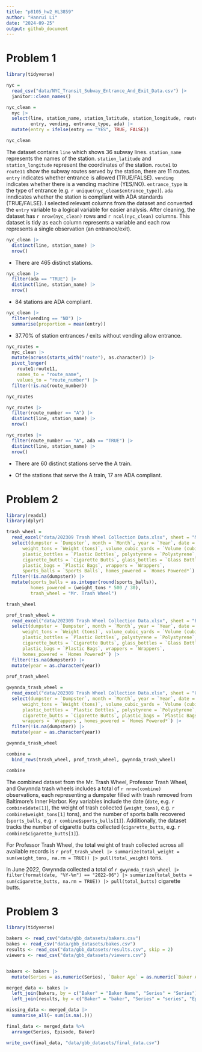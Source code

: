 ```yaml
---
title: "p8105_hw2_HL3859"
author: "Hanrui Li"
date: "2024-09-25"
output: github_document
---
```


# Problem 1

```r
library(tidyverse)

nyc = 
  read_csv("data/NYC_Transit_Subway_Entrance_And_Exit_Data.csv") |>
  janitor::clean_names()

nyc_clean = 
  nyc |>
  select(line, station_name, station_latitude, station_longitude, route1:route11, 
         entry, vending, entrance_type, ada) |>
  mutate(entry = ifelse(entry == "YES", TRUE, FALSE))

nyc_clean
```

The dataset contains `line` which shows 36 subway lines. `station_name` represents the names of the station. `station_latitude` and `station_longitude` represent the coordinates of the station. `route1` to `route11` show the subway routes served by the station, there are 11 routes. `entry` indicates whether entrance is allowed (TRUE/FALSE). `vending` indicates whether there is a vending machine (YES/NO). `entrance_type` is the type of entrance (e.g. `r unique(nyc_clean$entrance_type)`). `ada` inndicates whether the station is compliant with ADA standards (TRUE/FALSE). I selected relevant columns from the dataset and converted the `entry` variable to a logical variable for easier analysis. After cleaning, the dataset has `r nrow(nyc_clean)` rows and `r ncol(nyc_clean)` columns. This dataset is tidy as each column represents a variable and each row represents a single observation (an entrance/exit).

```r
nyc_clean |>
  distinct(line, station_name) |>
  nrow()
```

- There are 465 distinct stations.

```r
nyc_clean |>
  filter(ada == "TRUE") |>
  distinct(line, station_name) |>
  nrow()
```

- 84 stations are ADA compliant.

```r
nyc_clean |>
  filter(vending == "NO") |>
  summarise(proportion = mean(entry))
```

- 37.70% of station entrances / exits without vending allow entrance.

```r
nyc_routes = 
  nyc_clean |>
  mutate(across(starts_with("route"), as.character)) |>
  pivot_longer(
    route1:route11,
    names_to = "route_name", 
    values_to = "route_number") |>
  filter(!is.na(route_number))

nyc_routes

nyc_routes |>
  filter(route_number == "A") |>
  distinct(line, station_name) |>
  nrow()

nyc_routes |>
  filter(route_number == "A", ada == "TRUE") |>
  distinct(line, station_name) |>
  nrow()
```

- There are 60 distinct stations serve the A train.

- Of the stations that serve the A train, 17 are ADA compliant.


# Problem 2

```r
library(readxl)
library(dplyr)

trash_wheel = 
  read_excel("data/202309 Trash Wheel Collection Data.xlsx", sheet = "Mr. Trash Wheel", skip = 1) |>
  select(dumpster = `Dumpster`, month = `Month`, year = `Year`, date = `Date`,
      weight_tons = `Weight (tons)`, volume_cubic_yards = `Volume (cubic yards)`,
      plastic_bottles = `Plastic Bottles`, polystyrene = `Polystyrene`,
      cigarette_butts = `Cigarette Butts`, glass_bottles = `Glass Bottles`,
      plastic_bags = `Plastic Bags`, wrappers = `Wrappers`,
      sports_balls = `Sports Balls`, homes_powered = `Homes Powered*`) |>
  filter(!is.na(dumpster)) |>
  mutate(sports_balls = as.integer(round(sports_balls)), 
         homes_powered = (weight_tons * 500 / 30),
         trash_wheel = "Mr. Trash Wheel")

trash_wheel
```

```r
prof_trash_wheel = 
  read_excel("data/202309 Trash Wheel Collection Data.xlsx", sheet = "Professor Trash Wheel", skip = 1) |>
  select(dumpster = `Dumpster`, month = `Month`, year = `Year`, date = `Date`,
      weight_tons = `Weight (tons)`, volume_cubic_yards = `Volume (cubic yards)`,
      plastic_bottles = `Plastic Bottles`, polystyrene = `Polystyrene`,
      cigarette_butts = `Cigarette Butts`, glass_bottles = `Glass Bottles`,
      plastic_bags = `Plastic Bags`, wrappers = `Wrappers`,
      homes_powered = `Homes Powered*`) |>
  filter(!is.na(dumpster)) |>
  mutate(year = as.character(year))
  
prof_trash_wheel

gwynnda_trash_wheel = 
  read_excel("data/202309 Trash Wheel Collection Data.xlsx", sheet = "Gwynnda Trash Wheel", skip = 1) |>
  select(dumpster = `Dumpster`, month = `Month`, year = `Year`, date = `Date`,
      weight_tons = `Weight (tons)`, volume_cubic_yards = `Volume (cubic yards)`,
      plastic_bottles = `Plastic Bottles`, polystyrene = `Polystyrene`,
      cigarette_butts = `Cigarette Butts`, plastic_bags = `Plastic Bags`, 
      wrappers = `Wrappers`, homes_powered = `Homes Powered*`) |>
  filter(!is.na(dumpster)) |>
  mutate(year = as.character(year))

gwynnda_trash_wheel
```

```r
combine = 
  bind_rows(trash_wheel, prof_trash_wheel, gwynnda_trash_wheel)

combine
```

The combined dataset from the Mr. Trash Wheel, Professor Trash Wheel, and Gwynnda trash wheels includes a total of `r nrow(combine)` observations, each representing a dumpster filled with trash removed from Baltimore's Inner Harbor. Key variables include the date (`date`, e.g. `r combine$date[1]`), the weight of trash collected (`weight_tons)`, e.g. `r combine$weight_tons[1]` tons), and the number of sports balls recovered (`sports_balls`, e.g. `r combine$sports_balls[1]`). Additionally, the dataset tracks the number of cigarette butts collected (`cigarette_butts`, e.g. `r combine$cigarette_butts[1]`). 

For Professor Trash Wheel, the total weight of trash collected across all available records is `r prof_trash_wheel |> summarize(total_weight = sum(weight_tons, na.rm = TRUE)) |> pull(total_weight)` tons. 

In June 2022, Gwynnda collected a total of `r gwynnda_trash_wheel |> filter(format(date, "%Y-%m") == "2022-06") |> summarize(total_butts = sum(cigarette_butts, na.rm = TRUE)) |> pull(total_butts)` cigarette butts.


# Problem 3

```r
library(tidyverse)

bakers <- read_csv("data/gbb_datasets/bakers.csv")
bakes <- read_csv("data/gbb_datasets/bakes.csv")
results <- read_csv("data/gbb_datasets/results.csv", skip = 2)
viewers <- read_csv("data/gbb_datasets/viewers.csv")


bakers <- bakers |>
  mutate(Series = as.numeric(Series), `Baker Age` = as.numeric(`Baker Age`))

merged_data <- bakes |>
  left_join(bakers, by = c("Baker" = "Baker Name", "Series" = "Series")) |>
  left_join(results, by = c("Baker" = "baker", "Series" = "series", "Episode" = "episode"))

missing_data <- merged_data |>
  summarise_all(~ sum(is.na(.)))

final_data <- merged_data %>%
  arrange(Series, Episode, Baker)

write_csv(final_data, "data/gbb_datasets/final_data.csv")


```













